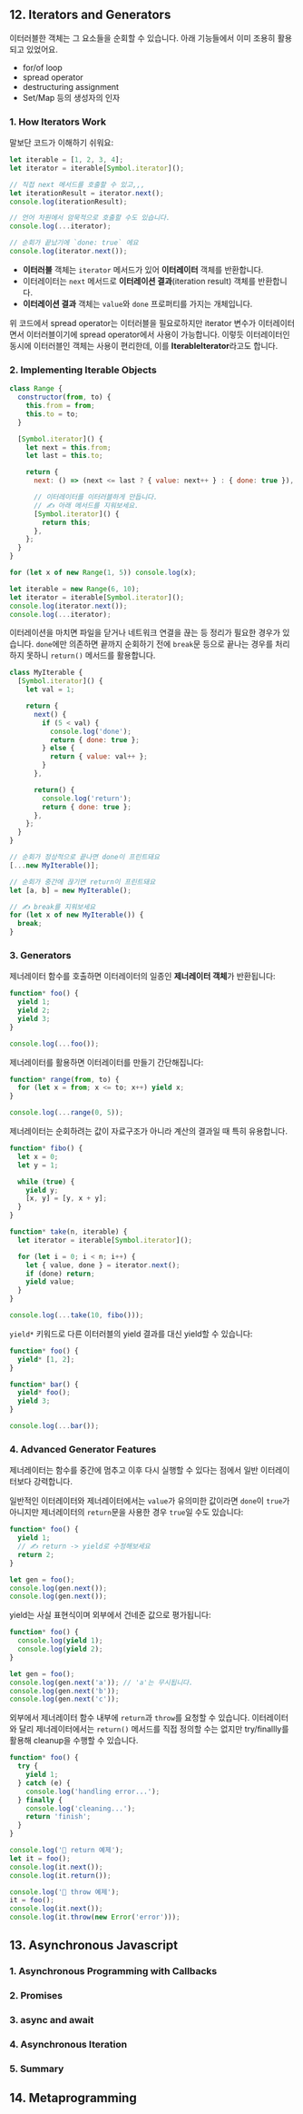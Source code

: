 ## 12. Iterators and Generators

이터러블한 객체는 그 요소들을 순회할 수 있습니다. 아래 기능들에서 이미 조용히
활용되고 있었어요.

- for/of loop
- spread operator
- destructuring assignment
- Set/Map 등의 생성자의 인자

### 1. How Iterators Work

말보단 코드가 이해하기 쉬워요:

```js
let iterable = [1, 2, 3, 4];
let iterator = iterable[Symbol.iterator]();

// 직접 next 메서드를 호출할 수 있고,,,
let iterationResult = iterator.next();
console.log(iterationResult);

// 언어 차원에서 암묵적으로 호출할 수도 있습니다.
console.log(...iterator);

// 순회가 끝났기에 `done: true` 에요
console.log(iterator.next());
```

- **이터러블** 객체는 `iterator` 메서드가 있어 **이터레이터** 객체를 반환합니다.
- 이터레이터는 `next` 메서드로 **이터레이션 결과**(iteration result) 객체를
  반환합니다.
- **이터레이션 결과** 객체는 `value`와 `done` 프로퍼티를 가지는 개체입니다.

위 코드에서 spread operator는 이터러블을 필요로하지만 iterator 변수가
이터레이터면서 이터러블이기에 spread operator에서 사용이 가능합니다. 이렇듯
이터레이터인 동시에 이터러블인 객체는 사용이 편리한데, 이를
**IterableIterator**라고도 합니다.

### 2. Implementing Iterable Objects

```js
class Range {
  constructor(from, to) {
    this.from = from;
    this.to = to;
  }

  [Symbol.iterator]() {
    let next = this.from;
    let last = this.to;

    return {
      next: () => (next <= last ? { value: next++ } : { done: true }),

      // 이터레이터를 이터러블하게 만듭니다.
      // ✍️ 아래 메서드를 지워보세요.
      [Symbol.iterator]() {
        return this;
      },
    };
  }
}

for (let x of new Range(1, 5)) console.log(x);

let iterable = new Range(6, 10);
let iterator = iterable[Symbol.iterator]();
console.log(iterator.next());
console.log(...iterator);
```

이터레이션을 마치면 파일을 닫거나 네트워크 연결을 끊는 등 정리가 필요한 경우가
있습니다. `done`에만 의존하면 끝까지 순회하기 전에 `break`문 등으로 끝나는
경우를 처리하지 못하니 `return()` 메서드를 활용합니다.

```js
class MyIterable {
  [Symbol.iterator]() {
    let val = 1;

    return {
      next() {
        if (5 < val) {
          console.log('done');
          return { done: true };
        } else {
          return { value: val++ };
        }
      },

      return() {
        console.log('return');
        return { done: true };
      },
    };
  }
}

// 순회가 정상적으로 끝나면 done이 프린트돼요
[...new MyIterable()];

// 순회가 중간에 끊기면 return이 프린트돼요
let [a, b] = new MyIterable();

// ✍️ break를 지워보세요
for (let x of new MyIterable()) {
  break;
}
```

### 3. Generators

제너레이터 함수를 호출하면 이터레이터의 일종인 **제너레이터 객체**가 반환됩니다:

```js
function* foo() {
  yield 1;
  yield 2;
  yield 3;
}

console.log(...foo());
```

제너레이터를 활용하면 이터레이터를 만들기 간단해집니다:

```js
function* range(from, to) {
  for (let x = from; x <= to; x++) yield x;
}

console.log(...range(0, 5));
```

제너레이터는 순회하려는 값이 자료구조가 아니라 계산의 결과일 때 특히 유용합니다.

```js
function* fibo() {
  let x = 0;
  let y = 1;

  while (true) {
    yield y;
    [x, y] = [y, x + y];
  }
}

function* take(n, iterable) {
  let iterator = iterable[Symbol.iterator]();

  for (let i = 0; i < n; i++) {
    let { value, done } = iterator.next();
    if (done) return;
    yield value;
  }
}

console.log(...take(10, fibo()));
```

`yield*` 키워드로 다른 이터러블의 yield 결과를 대신 yield할 수 있습니다:

```js
function* foo() {
  yield* [1, 2];
}

function* bar() {
  yield* foo();
  yield 3;
}

console.log(...bar());
```

### 4. Advanced Generator Features

제너레이터는 함수를 중간에 멈추고 이후 다시 실행할 수 있다는 점에서 일반
이터레이터보다 강력합니다.

일반적인 이터레이터와 제너레이터에서는 `value`가 유의미한 값이라면 `done`이
`true`가 아니지만 제너레이터의 `return`문을 사용한 경우 `true`일 수도 있습니다:

```js
function* foo() {
  yield 1;
  // ✍️ return -> yield로 수정해보세요
  return 2;
}

let gen = foo();
console.log(gen.next());
console.log(gen.next());
```

yield는 사실 표현식이며 외부에서 건네준 값으로 평가됩니다:

```js
function* foo() {
  console.log(yield 1);
  console.log(yield 2);
}

let gen = foo();
console.log(gen.next('a')); // 'a'는 무시됩니다.
console.log(gen.next('b'));
console.log(gen.next('c'));
```

외부에서 제너레이터 함수 내부에 `return`과 `throw`를 요청할 수 있습니다.
이터레이터와 달리 제너레이터에서는 `return()` 메서드를 직접 정의할 수는 없지만
try/finallly를 활용해 cleanup을 수행할 수 있습니다.

```js
function* foo() {
  try {
    yield 1;
  } catch (e) {
    console.log('handling error...');
  } finally {
    console.log('cleaning...');
    return 'finish';
  }
}

console.log('🔽 return 예제');
let it = foo();
console.log(it.next());
console.log(it.return());

console.log('🔽 throw 예제');
it = foo();
console.log(it.next());
console.log(it.throw(new Error('error')));
```

## 13. Asynchronous Javascript

### 1. Asynchronous Programming with Callbacks

### 2. Promises

### 3. async and await

### 4. Asynchronous Iteration

### 5. Summary

## 14. Metaprogramming
